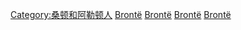 [[Category:桑顿和阿勒顿人|Category:桑顿和阿勒顿人]]
[[Category:盎格鲁爱尔兰家族|Brontë]]
[[Category:英格兰家族|Brontë]]
[[Category:文学家族|Brontë]]
[[Category:以英国诗人命名的分类|Brontë]]